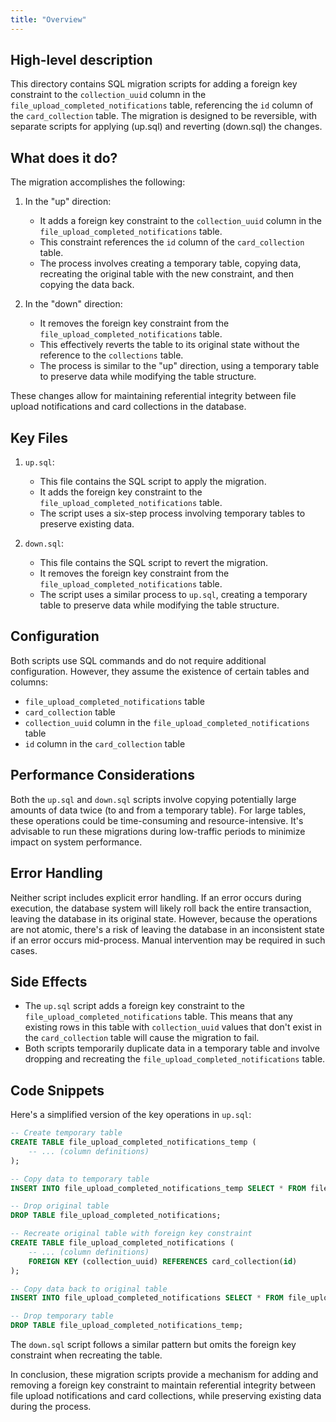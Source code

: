 ```yaml
---
title: "Overview"
---
```


## High-level description
This directory contains SQL migration scripts for adding a foreign key constraint to the `collection_uuid` column in the `file_upload_completed_notifications` table, referencing the `id` column of the `card_collection` table. The migration is designed to be reversible, with separate scripts for applying (up.sql) and reverting (down.sql) the changes.

## What does it do?
The migration accomplishes the following:

1. In the "up" direction:
   - It adds a foreign key constraint to the `collection_uuid` column in the `file_upload_completed_notifications` table.
   - This constraint references the `id` column of the `card_collection` table.
   - The process involves creating a temporary table, copying data, recreating the original table with the new constraint, and then copying the data back.

2. In the "down" direction:
   - It removes the foreign key constraint from the `file_upload_completed_notifications` table.
   - This effectively reverts the table to its original state without the reference to the `collections` table.
   - The process is similar to the "up" direction, using a temporary table to preserve data while modifying the table structure.

These changes allow for maintaining referential integrity between file upload notifications and card collections in the database.

## Key Files

1. `up.sql`:
   - This file contains the SQL script to apply the migration.
   - It adds the foreign key constraint to the `file_upload_completed_notifications` table.
   - The script uses a six-step process involving temporary tables to preserve existing data.

2. `down.sql`:
   - This file contains the SQL script to revert the migration.
   - It removes the foreign key constraint from the `file_upload_completed_notifications` table.
   - The script uses a similar process to `up.sql`, creating a temporary table to preserve data while modifying the table structure.

## Configuration
Both scripts use SQL commands and do not require additional configuration. However, they assume the existence of certain tables and columns:

- `file_upload_completed_notifications` table
- `card_collection` table
- `collection_uuid` column in the `file_upload_completed_notifications` table
- `id` column in the `card_collection` table

## Performance Considerations
Both the `up.sql` and `down.sql` scripts involve copying potentially large amounts of data twice (to and from a temporary table). For large tables, these operations could be time-consuming and resource-intensive. It's advisable to run these migrations during low-traffic periods to minimize impact on system performance.

## Error Handling
Neither script includes explicit error handling. If an error occurs during execution, the database system will likely roll back the entire transaction, leaving the database in its original state. However, because the operations are not atomic, there's a risk of leaving the database in an inconsistent state if an error occurs mid-process. Manual intervention may be required in such cases.

## Side Effects
- The `up.sql` script adds a foreign key constraint to the `file_upload_completed_notifications` table. This means that any existing rows in this table with `collection_uuid` values that don't exist in the `card_collection` table will cause the migration to fail.
- Both scripts temporarily duplicate data in a temporary table and involve dropping and recreating the `file_upload_completed_notifications` table.

## Code Snippets
Here's a simplified version of the key operations in `up.sql`:

```sql
-- Create temporary table
CREATE TABLE file_upload_completed_notifications_temp (
    -- ... (column definitions)
);

-- Copy data to temporary table
INSERT INTO file_upload_completed_notifications_temp SELECT * FROM file_upload_completed_notifications;

-- Drop original table
DROP TABLE file_upload_completed_notifications;

-- Recreate original table with foreign key constraint
CREATE TABLE file_upload_completed_notifications (
    -- ... (column definitions)
    FOREIGN KEY (collection_uuid) REFERENCES card_collection(id)
);

-- Copy data back to original table
INSERT INTO file_upload_completed_notifications SELECT * FROM file_upload_completed_notifications_temp;

-- Drop temporary table
DROP TABLE file_upload_completed_notifications_temp;
```

The `down.sql` script follows a similar pattern but omits the foreign key constraint when recreating the table.

In conclusion, these migration scripts provide a mechanism for adding and removing a foreign key constraint to maintain referential integrity between file upload notifications and card collections, while preserving existing data during the process.
